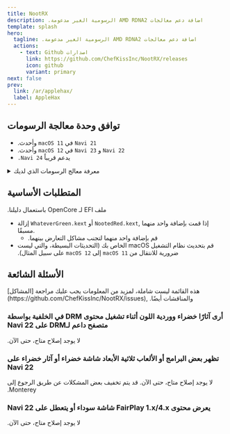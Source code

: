 ```yaml
---
title: NootRX
description: .الرسومية الغير مدعومة AMD RDNA2 اضافة دعم ‫معالجات‬
template: splash
hero:
  tagline: .الرسومية الغير مدعومة AMD RDNA2 اضافة دعم ‫معالجات‬
  actions:
    - text: ‫اصدارات Github‬
      link: https://github.com/ChefKissInc/NootRX/releases
      icon: github
      variant: primary
next: false
prev:
  link: /ar/applehax/
  label: AppleHax
---
```



## توافق وحدة معالجة الرسومات

- ‫`Navi 21` في `macOS 11` وأحدث.‬
- ‫`Navi 22` و `Navi 23` في `macOS 12` وأحدث.‬
- `‫.‬Navi 24` يدعم قريباً

<details>
<summary>معرفة‫ معالج الرسومات‬ ‫الذي‬ لديك</summary>

| العلامة التجارية                     | نوع البطاقة |
| ---------------------------- | --------- |
| AMD Radeon Pro V620          | `Navi 21` |
| AMD Radeon Pro W6800         | `Navi 21` |
| AMD Radeon Pro W6800X        | `Navi 21` |
| AMD Radeon Pro W6800X Duo    | `Navi 21` |
| AMD Radeon Pro W6900X        | `Navi 21` |
| AMD Radeon RX 6800           | `Navi 21` |
| AMD Radeon RX 6800 XT        | `Navi 21` |
| AMD Radeon RX 6900 XT        | `Navi 21` |
| AMD Radeon RX 6900 XTX       | `Navi 21` |
| AMD Radeon RX 6950 XT        | `Navi 21` |
| AMD Radeon RX 6700           | `Navi 22` |
| AMD Radeon RX 6700 XT        | `Navi 22` |
| AMD Radeon RX 6700M          | `Navi 22` |
| AMD Radeon RX 6750 GRE 10 GB | `Navi 22` |
| AMD Radeon RX 6750 GRE 12 GB | `Navi 22` |
| AMD Radeon RX 6750 XT        | `Navi 22` |
| AMD Radeon RX 6800M          | `Navi 22` |
| AMD Radeon RX 6850M XT       | `Navi 22` |
| AMD Radeon Pro W6600         | `Navi 23` |
| AMD Radeon Pro W6600M        | `Navi 23` |
| AMD Radeon Pro W6600X        | `Navi 23` |
| AMD Radeon RX 6600           | `Navi 23` |
| AMD Radeon RX 6600 XT        | `Navi 23` |
| AMD Radeon RX 6600M          | `Navi 23` |
| AMD Radeon RX 6600S          | `Navi 23` |
| AMD Radeon RX 6650 XT        | `Navi 23` |
| AMD Radeon RX 6650M          | `Navi 23` |
| AMD Radeon RX 6650M XT       | `Navi 23` |
| AMD Radeon RX 6700S          | `Navi 23` |
| AMD Radeon RX 6800S          | `Navi 23` |
| AMD Radeon Pro W6300         | `Navi 24` |
| AMD Radeon Pro W6300M        | `Navi 24` |
| AMD Radeon Pro W6400         | `Navi 24` |
| AMD Radeon Pro W6500M        | `Navi 24` |
| AMD Radeon RX 6300           | `Navi 24` |
| AMD Radeon RX 6300M          | `Navi 24` |
| AMD Radeon RX 6400           | `Navi 24` |
| AMD Radeon RX 6450M          | `Navi 24` |
| AMD Radeon RX 6500 XT        | `Navi 24` |
| AMD Radeon RX 6500M          | `Navi 24` |
| AMD Radeon RX 6550M          | `Navi 24` |
| AMD Radeon RX 6550S          | `Navi 24` |

</details>

## المتطلبات الأساسية

‫ ملف EFI لـ OpenCore باستعمال دليلنا.‬
- إزالة `WhateverGreen.kext` أو `NootedRed.kext`, إذ‫ا قمت بإضافة واحد منهما مسبقًا‬.
  - ‫قم بإضافة واحد منهما لتجنب مشاكل التعارض بينهما.‬
- ‫قم بتحديث نظام التشغيل macOS الخاص بك (التحديثات البسيطة، والتي ليست ضرورية للانتقال من `macOS 11` إلى `macOS 12` على سبيل المثال).‬

## الأسئلة الشائعة

<Aside type="danger">
هذه القائمة ليست شاملة، لمزيد من المعلومات يجب عليك مراجعة [المشاكل](https://github.com/ChefKissInc/NootRX/issues), ‫و‬المناقشات‫ أيضًا.‬
</Aside>

### ‫أرى آثارًا خضراء ووردية اللون أثناء تشغيل محتوى DRM في الخلفية بواسطة متصفح داعم لـDRM على Navi 22‬

‫لا يوجد إصلاح متاح، حتى الآن.‬

### ‫تظهر بعض البرامج أو الألعاب ثلاثية الأبعاد شاشة خضراء أو آثار خضراء على Navi 22‬

‫لا يوجد إصلاح متاح، حتى الآن. قد يتم تخفيف بعض المشكلات عن طريق الرجوع إلى Monterey.‬

### ‫يعرض محتوى FairPlay 1.x/4.x شاشة سوداء أو يتعطل على Navi 22‬

‫لا يوجد إصلاح متاح، حتى الآن.‬
